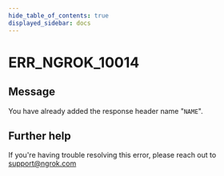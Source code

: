 ```yaml
---
hide_table_of_contents: true
displayed_sidebar: docs
---
```



# ERR_NGROK_10014

## Message

You have already added the response header name "`NAME`".

<ErrorDetails error="err_ngrok_10014" />

## Further help

If you're having trouble resolving this error, please reach out to [support@ngrok.com](mailto:support@ngrok.com?subject=Help%20with%20ERR_NGROK_10014)
